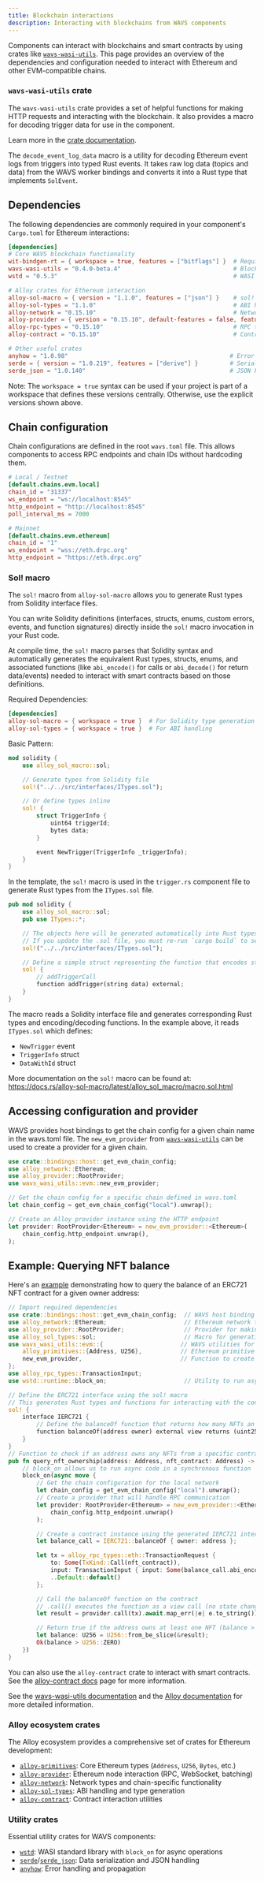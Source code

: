 ```yaml
---
title: Blockchain interactions
description: Interacting with blockchains from WAVS components
---
```


Components can interact with blockchains and smart contracts by using crates like [`wavs-wasi-utils`](https://docs.rs/wavs-wasi-utils/latest/wavs_wasi_utils/). This page provides an overview of the dependencies and configuration needed to interact with Ethereum and other EVM-compatible chains.

### `wavs-wasi-utils` crate

The `wavs-wasi-utils` crate provides a set of helpful functions for making HTTP requests and interacting with the blockchain. It also provides a macro for decoding trigger data for use in the component.

Learn more in the [crate documentation](https://docs.rs/wavs-wasi-utils/latest/wavs_wasi_utils/index.html).

The `decode_event_log_data` macro is a utility for decoding Ethereum event logs from triggers into typed Rust events. It takes raw log data (topics and data) from the WAVS worker bindings and converts it into a Rust type that implements `SolEvent`.

## Dependencies

The following dependencies are commonly required in your component's `Cargo.toml` for Ethereum interactions:

```toml
[dependencies]
# Core WAVS blockchain functionality
wit-bindgen-rt = { workspace = true, features = ["bitflags"] }  # Required for WASI bindings
wavs-wasi-utils = "0.4.0-beta.4"                                # Blockchain interaction utilities
wstd = "0.5.3"                                                  # WASI standard library

# Alloy crates for Ethereum interaction
alloy-sol-macro = { version = "1.1.0", features = ["json"] }    # sol! macro for interfaces
alloy-sol-types = "1.1.0"                                       # ABI handling & type generation
alloy-network = "0.15.10"                                       # Network trait and Ethereum network type
alloy-provider = { version = "0.15.10", default-features = false, features = ["rpc-api"] }  # RPC provider
alloy-rpc-types = "0.15.10"                                     # RPC type definitions
alloy-contract = "0.15.10"                                      # Contract interaction utilities

# Other useful crates
anyhow = "1.0.98"                                              # Error handling
serde = { version = "1.0.219", features = ["derive"] }         # Serialization/deserialization
serde_json = "1.0.140"                                         # JSON handling
```

Note: The `workspace = true` syntax can be used if your project is part of a workspace that defines these versions centrally. Otherwise, use the explicit versions shown above.

## Chain configuration

Chain configurations are defined in the root `wavs.toml` file. This allows components to access RPC endpoints and chain IDs without hardcoding them.

```toml wavs.toml
# Local / Testnet
[default.chains.evm.local]
chain_id = "31337"
ws_endpoint = "ws://localhost:8545"
http_endpoint = "http://localhost:8545"
poll_interval_ms = 7000

# Mainnet
[default.chains.evm.ethereum]
chain_id = "1"
ws_endpoint = "wss://eth.drpc.org"
http_endpoint = "https://eth.drpc.org"
```

### Sol! macro

The `sol!` macro from `alloy-sol-macro` allows you to generate Rust types from Solidity interface files.

You can write Solidity definitions (interfaces, structs, enums, custom errors, events, and function signatures) directly inside the `sol!` macro invocation in your Rust code.

At compile time, the `sol!` macro parses that Solidity syntax and automatically generates the equivalent Rust types, structs, enums, and associated functions (like `abi_encode()` for calls or `abi_decode()` for return data/events) needed to interact with smart contracts based on those definitions.

Required Dependencies:

```toml
[dependencies]
alloy-sol-macro = { workspace = true }  # For Solidity type generation
alloy-sol-types = { workspace = true }  # For ABI handling
```

Basic Pattern:

```rust
mod solidity {
    use alloy_sol_macro::sol;

    // Generate types from Solidity file
    sol!("../../src/interfaces/ITypes.sol");

    // Or define types inline
    sol! {
        struct TriggerInfo {
            uint64 triggerId;
            bytes data;
        }

        event NewTrigger(TriggerInfo _triggerInfo);
    }
}
```

In the template, the `sol!` macro is used in the `trigger.rs` component file to generate Rust types from the `ITypes.sol` file.

```rust trigger.rs
pub mod solidity {
    use alloy_sol_macro::sol;
    pub use ITypes::*;

    // The objects here will be generated automatically into Rust types.
    // If you update the .sol file, you must re-run `cargo build` to see the changes.
    sol!("../../src/interfaces/ITypes.sol");

    // Define a simple struct representing the function that encodes string input
    sol! {
        // addTriggerCall
        function addTrigger(string data) external;
    }
}
```

The macro reads a Solidity interface file and generates corresponding Rust types and encoding/decoding functions. In the example above, it reads `ITypes.sol` which defines:
- `NewTrigger` event
- `TriggerInfo` struct
- `DataWithId` struct

More documentation on the `sol!` macro can be found at: https://docs.rs/alloy-sol-macro/latest/alloy_sol_macro/macro.sol.html


## Accessing configuration and provider

WAVS provides host bindings to get the chain config for a given chain name in the wavs.toml file. The `new_evm_provider` from [`wavs-wasi-utils`](https://docs.rs/wavs-wasi-utils/latest/wavs_wasi_utils/evm/fn.new_evm_provider.html) can be used to create a provider for a given chain.

```rust lib.rs
use crate::bindings::host::get_evm_chain_config;
use alloy_network::Ethereum;
use alloy_provider::RootProvider;
use wavs_wasi_utils::evm::new_evm_provider;

// Get the chain config for a specific chain defined in wavs.toml
let chain_config = get_evm_chain_config("local").unwrap();

// Create an Alloy provider instance using the HTTP endpoint
let provider: RootProvider<Ethereum> = new_evm_provider::<Ethereum>(
    chain_config.http_endpoint.unwrap(),
);
```

## Example: Querying NFT balance

Here's an [example](https://github.com/Lay3rLabs/wavs-art/blob/main/components/autonomous-artist/src/evm.rs) demonstrating how to query the balance of an ERC721 NFT contract for a given owner address:

```rust lib.rs
// Import required dependencies
use crate::bindings::host::get_evm_chain_config;  // WAVS host binding to get chain configuration
use alloy_network::Ethereum;                      // Ethereum network type
use alloy_provider::RootProvider;                 // Provider for making RPC calls
use alloy_sol_types::sol;                         // Macro for generating Solidity bindings
use wavs_wasi_utils::evm::{                      // WAVS utilities for EVM interaction
    alloy_primitives::{Address, U256},           // Ethereum primitive types
    new_evm_provider,                            // Function to create EVM provider
};
use alloy_rpc_types::TransactionInput;
use wstd::runtime::block_on;                      // Utility to run async code in sync context

// Define the ERC721 interface using the sol! macro
// This generates Rust types and functions for interacting with the contract
sol! {
    interface IERC721 {
        // Define the balanceOf function that returns how many NFTs an address owns
        function balanceOf(address owner) external view returns (uint256);
    }
}
// Function to check if an address owns any NFTs from a specific contract
pub fn query_nft_ownership(address: Address, nft_contract: Address) -> Result<bool, String> {
    // block_on allows us to run async code in a synchronous function
    block_on(async move {
        // Get the chain configuration for the local network
        let chain_config = get_evm_chain_config("local").unwrap();
        // Create a provider that will handle RPC communication
        let provider: RootProvider<Ethereum> = new_evm_provider::<Ethereum>(
            chain_config.http_endpoint.unwrap()
        );

        // Create a contract instance using the generated IERC721 interface
        let balance_call = IERC721::balanceOf { owner: address };

        let tx = alloy_rpc_types::eth::TransactionRequest {
            to: Some(TxKind::Call(nft_contract)),
            input: TransactionInput { input: Some(balance_call.abi_encode().into()), data: None },
            ..Default::default()
        };

        // Call the balanceOf function on the contract
        // .call() executes the function as a view call (no state changes)
        let result = provider.call(tx).await.map_err(|e| e.to_string())?;

        // Return true if the address owns at least one NFT (balance > 0)
        let balance: U256 = U256::from_be_slice(&result);
        Ok(balance > U256::ZERO)
    })
}
```

You can also use the `alloy-contract` crate to interact with smart contracts. See the [alloy-contract docs](https://crates.io/crates/alloy-contract) page for more information.

See the [wavs-wasi-utils documentation](https://docs.rs/wavs-wasi-utils/latest/wavs_wasi_utils/) and the [Alloy documentation](https://docs.rs/alloy/latest/alloy/) for more detailed information.


### Alloy ecosystem crates

The Alloy ecosystem provides a comprehensive set of crates for Ethereum development:

- [`alloy-primitives`](https://docs.rs/alloy-primitives/latest/alloy_primitives/): Core Ethereum types (`Address`, `U256`, `Bytes`, etc.)
- [`alloy-provider`](https://docs.rs/alloy-provider/latest/alloy_provider/): Ethereum node interaction (RPC, WebSocket, batching)
- [`alloy-network`](https://docs.rs/alloy-network/latest/alloy_network/): Network types and chain-specific functionality
- [`alloy-sol-types`](https://docs.rs/alloy-sol-types/latest/alloy_sol_types/): ABI handling and type generation
- [`alloy-contract`](https://docs.rs/alloy-contract/latest/alloy_contract/): Contract interaction utilities

### Utility crates

Essential utility crates for WAVS components:

- [`wstd`](https://docs.rs/wstd/latest/wstd/): WASI standard library with `block_on` for async operations
- [`serde`](https://docs.rs/serde/latest/serde/)/[`serde_json`](https://docs.rs/serde_json/latest/serde_json/): Data serialization and JSON handling
- [`anyhow`](https://docs.rs/anyhow/latest/anyhow/): Error handling and propagation
